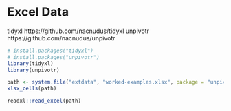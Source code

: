 
# Excel Data  

tidyxl https://github.com/nacnudus/tidyxl
unpivotr https://github.com/nacnudus/unpivotr  

```r
# install.packages("tidyxl")
# install.packages("unpivotr")
library(tidyxl)
library(unpivotr)
```

```r
path <- system.file("extdata", "worked-examples.xlsx", package = "unpivotr")
xlsx_cells(path)
```

```r
readxl::read_excel(path)
```

